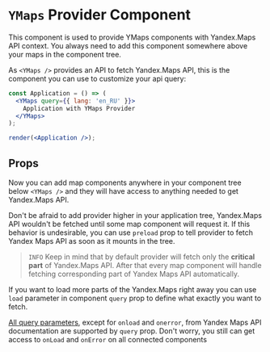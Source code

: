 

# `YMaps` Provider Component

This component is used to provide YMaps components with Yandex.Maps API context.
You always need to add this component somewhere above your maps in the component
tree.

As `<YMaps />` provides an API to fetch Yandex.Maps API, this is the component
you can use to customize your api query:

~~~jsx
const Application = () => (
  <YMaps query={{ lang: 'en_RU' }}>
    Application with YMaps Provider
  </YMaps>
);

render(<Application />);
~~~

## Props

<Props>
  <PropItem
    name="version"
    type="string"
    defaultValue={'2.1'}
    description="Yandex.Maps API version"
  />
  <PropItem
    name="enterprise"
    type="boolean"
    defaultValue={false}
    description="Load commercial versions of the API (changes Yandex.Maps API base url)"
  />
  <PropItem
    name="query"
    type="string"
    defaultValue={{ lang: 'ru_RU', load: '', ns: '' }}
    description="Yandex.Maps API query parameters"
  />
  <PropItem
    name="preload"
    type="boolean"
    defaultValue={false}
    description="Load API as soon as provider is mounted on the page"
  />
</Props>

Now you can add map components anywhere in your component tree below
`<YMaps />` and they will have access to anything needed to get Yandex.Maps
API.

Don't be afraid to add provider higher in your application tree, Yandex.Maps API
wouldn't be fetched until some map component will request it. If this behavior
is undesirable, you can use `preload` prop to tell provider to fetch Yandex
Maps API as soon as it mounts in the tree.

> `INFO` Keep in mind that by default provider will fetch only the **critical part**
> of Yandex.Maps API. After that every map component will handle fetching corresponding
> part of Yandex Maps API automatically.

If you want to load more parts of the Yandex.Maps right away you can use
`load` parameter in component `query` prop to define what exactly you want
to fetch.

[All query parameters][1], except for `onload` and `onerror`, from Yandex
Maps API documentation are supported by `query` prop. Don't worry, you still
can get access to `onLoad` and `onError` on all connected components

[0]: https://tech.yandex.com/maps/doc/jsapi/2.1/ref/reference/modules.require-docpage/
[1]: https://tech.yandex.com/maps/doc/jsapi/2.1/dg/concepts/load-docpage/
